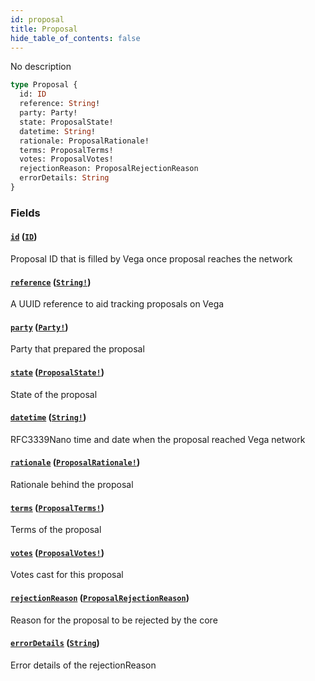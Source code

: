 ```yaml
---
id: proposal
title: Proposal
hide_table_of_contents: false
---
```



No description

```graphql
type Proposal {
  id: ID
  reference: String!
  party: Party!
  state: ProposalState!
  datetime: String!
  rationale: ProposalRationale!
  terms: ProposalTerms!
  votes: ProposalVotes!
  rejectionReason: ProposalRejectionReason
  errorDetails: String
}
```


### Fields

#### [`id`](#) ([`ID`](/docs/testnet/graphql/scalars/id))

Proposal ID that is filled by Vega once proposal reaches the network


#### [`reference`](#) ([`String!`](/docs/testnet/graphql/scalars/string))

A UUID reference to aid tracking proposals on Vega


#### [`party`](#) ([`Party!`](/docs/testnet/graphql/objects/party))

Party that prepared the proposal


#### [`state`](#) ([`ProposalState!`](/docs/testnet/graphql/enums/proposal-state))

State of the proposal


#### [`datetime`](#) ([`String!`](/docs/testnet/graphql/scalars/string))

RFC3339Nano time and date when the proposal reached Vega network


#### [`rationale`](#) ([`ProposalRationale!`](/docs/testnet/graphql/objects/proposal-rationale))

Rationale behind the proposal


#### [`terms`](#) ([`ProposalTerms!`](/docs/testnet/graphql/objects/proposal-terms))

Terms of the proposal


#### [`votes`](#) ([`ProposalVotes!`](/docs/testnet/graphql/objects/proposal-votes))

Votes cast for this proposal


#### [`rejectionReason`](#) ([`ProposalRejectionReason`](/docs/testnet/graphql/enums/proposal-rejection-reason))

Reason for the proposal to be rejected by the core


#### [`errorDetails`](#) ([`String`](/docs/testnet/graphql/scalars/string))

Error details of the rejectionReason




